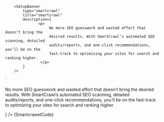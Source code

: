 


        <SetupBanner
            type="smartcrawl"
            title="smartcrawl"
            description={
                   <p>
                        No more SEO guesswork and wasted effort that doesn’t bring the
                        desired results. With SmartCrawl’s automated SEO scanning, detailed
                        audits/reports, and one-click recommendations, you’ll be on the
                        fast-track to optimizing your sites for search and ranking higher.
                    </p>
            }
        />
`

<Section contained={true} border={true} style={{ paddingRight: 0, paddingLeft: 0 }}>
  <Preview wrapper={true}>
    <SetupBanner
      type="smartcrawl"
      title="smartcrawl"
      description={
				<p>
					No more SEO guesswork and wasted effort that doesn’t bring the desired
					results. With SmartCrawl’s automated SEO scanning, detailed
					audits/reports, and one-click recommendations, you’ll be on the
					fast-track to optimizing your sites for search and ranking higher.
				</p>
			}
    />
  </Preview>

  <Snippet language="js">
    {SmartcrawelCode}
  </Snippet>
</Section>
